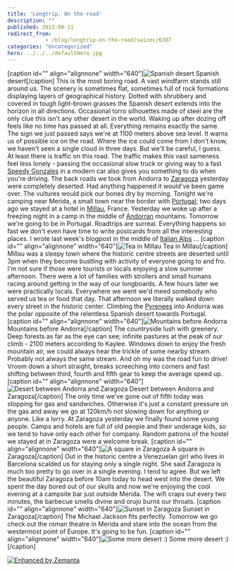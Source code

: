```yaml
---
title: 'Longtrip, On the road'
description: ""
published: 2013-08-11
redirect_from: 
            - /blog/longtrip-on-the-road/swizec/6307
categories: "Uncategorized"
hero: ../../../defaultHero.jpg
---
```

\[caption id=&quot;&quot; align=&quot;alignnone&quot; width=&quot;640&quot;]![Spanish desert](https://www.filepicker.io/api/file/FONpdCiJTHqBWavUrmsF "Spanish desert") Spanish desert\[/caption] This is the most boring road. A vast windfarm stands still around us. The scenery is sometimes flat, sometimes full of rock formations displaying layers of geographical history. Dotted with shrubbery and covered in tough light-brown grasses the Spanish desert extends into the horizon in all directions. Occasional torro silhouettes made of steel are the only clue this isn&#x27;t any other desert in the world. Waking up after dozing off feels like no time has passed at all. Everything remains exactly the same. The sign we just passed says we&#x27;re at 1100 meters above sea level. It warns us of possible ice on the road. Where the ice could come from I don&#x27;t know, we haven&#x27;t seen a single cloud in three days. But we&#x27;ll be careful, I guess. At least there is traffic on this road. The traffic makes this vast sameness feel less lonely - passing the occasional slow truck or giving way to a fast [Speedy Gonzales](http://en.wikipedia.org/wiki/Speedy_Gonzales "Speedy Gonzales") in a modern car also gives you something to do when you&#x27;re driving. The back roads we took from Andorra to [Zaragoza](<http://maps.google.com/maps?ll=41.65,-0.883333333333&amp;spn=0.1,0.1&amp;q=41.65,-0.883333333333 (Zaragoza)&amp;t=h> "Zaragoza") yesterday were completely deserted. Had anything happened it would&#x27;ve been game over. The vultures would pick our bones dry by morning. Tonight we&#x27;re camping near Merida, a small town near the border with [Portugal](<http://maps.google.com/maps?ll=38.7666666667,-9.15&amp;spn=10.0,10.0&amp;q=38.7666666667,-9.15 (Portugal)&amp;t=h> "Portugal"); two days ago we stayed at a hotel in [Millau](http://en.wikipedia.org/wiki/Millau "Millau"), France. Yesterday we woke up after a freezing night in a camp in the middle of [Andorran](<http://maps.google.com/maps?ll=42.5,1.51666666667&amp;spn=10.0,10.0&amp;q=42.5,1.51666666667 (Andorra)&amp;t=h> "Andorra") mountains. Tomorrow we&#x27;re going to be in Portugal. Roadtrips are surreal. Everything happens so fast we don&#x27;t even have time to write postcards from all the interesting places. I wrote last week&#x27;s blogpost in the middle of [Italian Alps](<http://maps.google.com/maps?ll=45.8336111111,6.865&amp;spn=0.01,0.01&amp;q=45.8336111111,6.865 (Alps)&amp;t=h> "Alps") ... \[caption id=&quot;&quot; align=&quot;alignnone&quot; width=&quot;640&quot;]![Tea in Millau](https://www.filepicker.io/api/file/astjhDOXShuzib7Jp9FJ "Tea in Millau") Tea in Millau\[/caption] Millau was a sleepy town where the historic centre streets are deserted until 3pm when they become bustling with activity of everyone going to and fro. I&#x27;m not sure if those were tourists or locals enjoying a slow summer afternoon. There were a lot of families with strollers and small humans racing around getting in the way of our longboards. A few hours later we were practically locals. Everywhere we went we&#x27;d meed somebody who served us tea or food that day. That afternoon we literally walked down every street in the historic center. Climbing the [Pyrenees](<http://maps.google.com/maps?ll=42.6322222222,0.657777777778&amp;spn=0.1,0.1&amp;q=42.6322222222,0.657777777778 (Pyrenees)&amp;t=h> "Pyrenees") into Andorra was the polar opposite of the relentless Spanish desert towards Portugal. \[caption id=&quot;&quot; align=&quot;alignnone&quot; width=&quot;640&quot;]![Mountains before Andorra](https://www.filepicker.io/api/file/dnGQfnyzRSmrGyyVk6SV "Mountains before Andorra") Mountains before Andorra\[/caption] The countryside lush with greenery. Deep forests as far as the eye can see; infinite pastures at the peak of our climb - 2100 meters according to Kaylee. Windows down to enjoy the fresh mountain air, we could always hear the trickle of some nearby stream. Probably not always the same stream. And oh my was the road fun to drive! Vroom down a short straight, breaks screeching into corners and fast shifting between third, fourth and fifth gear to keep the average speed up. \[caption id=&quot;&quot; align=&quot;alignnone&quot; width=&quot;640&quot;]![Desert between Andorra and Zaragoza](https://www.filepicker.io/api/file/5gr3dufcT5eDsJCBkNxz "Desert between Andorra and Zaragoza") Desert between Andorra and Zaragoza\[/caption] The only time we&#x27;ve gone out of fifth today was stopping for gas and sandwiches. Otherwise it&#x27;s just a constant pressure on the gas and away we go at 120km/h not slowing down for anything or anyone. Like a lorry. At Zaragoza yesterday we finally found some young people. Camps and hotels are full of old people and their underage kids, so we tend to have only each other for company. Random patrons of the hostel we stayed at in Zaragoza were a welcome break. \[caption id=&quot;&quot; align=&quot;alignnone&quot; width=&quot;640&quot;]![A square in Zaragoza](https://www.filepicker.io/api/file/dPoVgPa0QFAzuSIdQmVD "A square in Zaragoza") A square in Zaragoza\[/caption] Out in the historic centre a Venezuelan girl who lives in Barcelona scalded us for staying only a single night. She said Zaragoza is much too pretty to go over in a single evening. I tend to agree. But we left the beautiful Zaragoza before 10am today to head west into the desert. We spent the day bored out of our skulls and now we&#x27;re enjoying the cool evening at a campsite bar just outside Merida. The wifi craps out every two minutes, the barbecue smells divine and orujo burns our throats. \[caption id=&quot;&quot; align=&quot;alignnone&quot; width=&quot;640&quot;]![Sunset in Zaragoza](https://www.filepicker.io/api/file/9RgP2nP5Th2MYSsw4URL "Sunset in Zaragoza") Sunset in Zaragoza\[/caption] The Michael Jackson fits perfectly. Tomorrow we go check out the roman theatre in Merida and stare into the ocean from the westermost point of Europe. It&#x27;s going to be fun. \[caption id=&quot;&quot; align=&quot;alignnone&quot; width=&quot;640&quot;]![Some more desert :)](https://www.filepicker.io/api/file/PGh8obOJSgqOZLbkrUIy "Some more desert :)") Some more desert :)\[/caption]

[![Enhanced by Zemanta](http://img.zemanta.com/zemified_e.png?x-id=de53230f-10d1-4441-8656-b59dc0e12d71)](http://www.zemanta.com/?px "Enhanced by Zemanta")